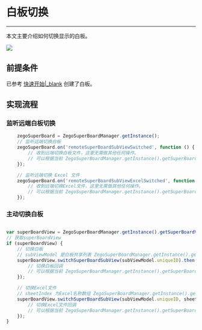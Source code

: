 # 白板切换

- - -

本文主要介绍如何切换显示的白板。

<Frame width="512" height="auto" caption=""><img src="https://storage.zego.im/sdk-doc/Pics/WhiteboardView/switch.gif" /></Frame>

## 前提条件

已参考 [快速开始\|_blank](!QuickStart/CreateWboard) 创建了白板。

## 实现流程

### 监听远端白板切换
```javascript
    zegoSuperBoard = ZegoSuperBoardManager.getInstance();
    // 监听远端切换白板
    zegoSuperBoard.on('remoteSuperBoardSubViewSwitched', function () {
        // 收到远端切换白板文件，这里无需做其他任何操作。
        // 可以根据当前 ZegoSuperBoardManager.getInstance().getSuperBoardView().getCurrentSuperBoardSubView() 的信息更新UI，如更新当前显示白板/文件名称。
    });

    // 监听远端切换 Excel 文件
    zegoSuperBoard.on('remoteSuperBoardSubViewExcelSwitched', function () {
        // 收到远端切换Excel文件，这里无需做其他任何操作。 
        // 可以根据当前 ZegoSuperBoardManager.getInstance().getSuperBoardView().getCurrentSuperBoardSubView() 的信息更新UI，如更新当前显示Excel文件名称。
    });
````


### 主动切换白板
```javascript

var superBoardView = ZegoSuperBoardManager.getInstance().getSuperBoardView();
// 获取superBoardView
if (superBoardView) {
    // 切换白板
    // subViewModel 是白板共享列表 ZegoSuperBoardManager.getInstance().getSuperBoardSubViewModelList() 中的一个model
    superBoardView.switchSuperBoardSubView(subViewModel.uniqueID).then(function(){
        // 切换白板回调
        // 可以根据当前 ZegoSuperBoardManager.getInstance().getSuperBoardView().getCurrentSuperBoardSubView() 的信息更新UI，如更新当前显示白板/文件名称。
    });

    // 切换Excel文件
    // sheetIndex 为Excel名称数组 ZegoSuperBoardManager.getInstance().getSuperBoardView().getCurrentSuperBoardSubView().getExcelSheetNameList() 里的下标
    superBoardView.switchSuperBoardSubView(subViewModel.uniqueID, sheetIndex).then(function(){
        // 切换Excel文件回调
        // 可以根据当前 ZegoSuperBoardManager.getInstance().getSuperBoardView().getCurrentSuperBoardSubView() 的信息更新UI，如更新当前显示Excel文件名称。
    });
}
```
